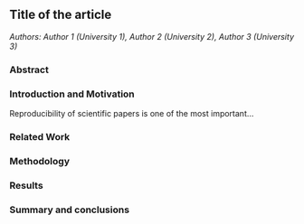 ## Title of the article

*Authors: Author 1 (University 1), Author 2 (University 2), Author 3 (University 3)*

### Abstract


### Introduction and Motivation

Reproducibility of scientific papers is one of the most important...

### Related Work


### Methodology


### Results


### Summary and conclusions 


